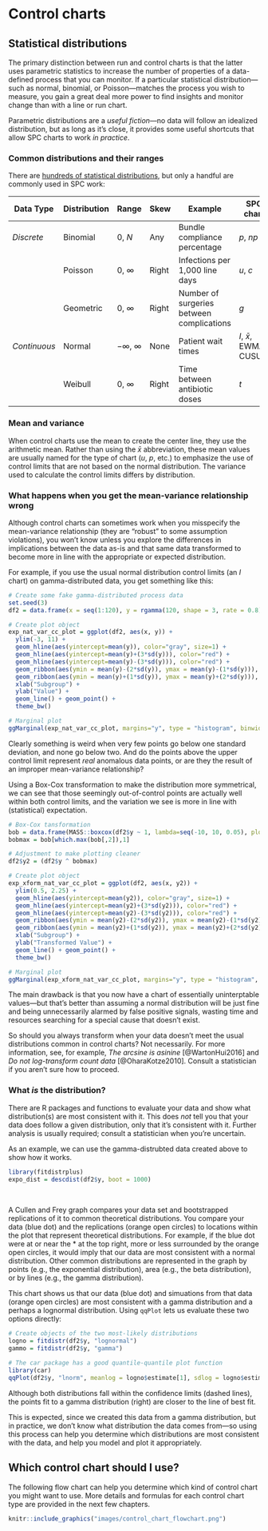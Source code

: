 # Control charts {#controlcharts}

## Statistical distributions

The primary distinction between run and control charts is that the latter uses parametric statistics to increase the number of properties of a data-defined process that you can monitor. If a particular statistical distribution---such as normal, binomial, or Poisson---matches the process you wish to measure, you gain a great deal more power to find insights and monitor change than with a line or run chart.  

Parametric distributions are a *useful fiction*---no data will follow an idealized distribution, but as long as it's close, it provides some useful shortcuts that allow SPC charts to work *in practice*.   

### Common distributions and their ranges

There are [hundreds of statistical distributions](http://vosesoftware.com/knowledgebase/whitepapers/pdf/ebookdistributions.pdf), but only a handful are commonly used in SPC work:  

| Data Type | Distribution | Range | Skew | Example | SPC chart |
| --------- | ------------ | ----- | ---- | ------- | --------- |
| *Discrete* | Binomial | 0, $N$ | Any | Bundle compliance percentage | *p*, *np* | 
| | Poisson | 0, $\infty$ | Right | Infections per 1,000 line days | *u*, *c* | 
| | Geometric | 0, $\infty$ | Right | Number of surgeries between complications | *g* | 
| *Continuous* | Normal | $-\infty$, $\infty$ | None | Patient wait times | *I*, $\bar{x}$, EWMA, CUSUM | 
| | Weibull | 0, $\infty$ | Right | Time between antibiotic doses | *t* | 


### Mean and variance

When control charts use the mean to create the center line, they use the arithmetic mean. Rather than using the $\bar{x}$ abbreviation, these mean values are usually named for the type of chart (*u*, *p*, etc.) to emphasize the use of control limits that are not based on the normal distribution. The variance used to calculate the control limits differs by distribution.   

### What happens when you get the mean-variance relationship wrong

Although control charts can sometimes work when you misspecify the mean-variance relationship (they are "robust" to some assumption violations), you won't know unless you explore the differences in implications between the data as-is and that same data transformed to become more in line with the appropriate or expected distribution.  

For example, if you use the usual normal distribution control limits (an *I* chart) on gamma-distributed data, you get something like this:  

```r
# Create some fake gamma-distributed process data
set.seed(3)
df2 = data.frame(x = seq(1:120), y = rgamma(120, shape = 3, rate = 0.8)) 

# Create plot object
exp_nat_var_cc_plot = ggplot(df2, aes(x, y)) + 
  ylim(-3, 11) +
  geom_hline(aes(yintercept=mean(y)), color="gray", size=1) +
  geom_hline(aes(yintercept=mean(y)+(3*sd(y))), color="red") +
  geom_hline(aes(yintercept=mean(y)-(3*sd(y))), color="red") +
  geom_ribbon(aes(ymin = mean(y)-(2*sd(y)), ymax = mean(y)-(1*sd(y))), alpha = 0.2) +
  geom_ribbon(aes(ymin = mean(y)+(1*sd(y)), ymax = mean(y)+(2*sd(y))), alpha = 0.2) +
  xlab("Subgroup") + 
  ylab("Value") +
  geom_line() + geom_point() + 
  theme_bw()

# Marginal plot
ggMarginal(exp_nat_var_cc_plot, margins="y", type = "histogram", binwidth=1)
```

Clearly something is weird when very few points go below one standard deviation, and none go below two. And do the points above the upper control limit represent *real* anomalous data points, or are they the result of an improper mean-variance relationship? 

Using a Box-Cox transformation to make the distribution more symmetrical, we can see that those seemingly out-of-control points are actually well within both control limits, and the variation we see is more in line with (statistical) expectation. 

```r
# Box-Cox tansformation 
bob = data.frame(MASS::boxcox(df2$y ~ 1, lambda=seq(-10, 10, 0.05), plotit=F))
bobmax = bob[which.max(bob[,2]),1]

# Adjustment to make plotting cleaner
df2$y2 = (df2$y ^ bobmax) 

# Create plot object
exp_xform_nat_var_cc_plot = ggplot(df2, aes(x, y2)) + 
  ylim(0.5, 2.25) +
  geom_hline(aes(yintercept=mean(y2)), color="gray", size=1) +
  geom_hline(aes(yintercept=mean(y2)+(3*sd(y2))), color="red") +
  geom_hline(aes(yintercept=mean(y2)-(3*sd(y2))), color="red") +
  geom_ribbon(aes(ymin = mean(y2)-(2*sd(y2)), ymax = mean(y2)-(1*sd(y2))), alpha = 0.2) +
  geom_ribbon(aes(ymin = mean(y2)+(1*sd(y2)), ymax = mean(y2)+(2*sd(y2))), alpha = 0.2) +
  xlab("Subgroup") + 
  ylab("Transformed Value") +
  geom_line() + geom_point() +
  theme_bw()

# Marginal plot
ggMarginal(exp_xform_nat_var_cc_plot, margins="y", type = "histogram", binwidth=0.125)
```

The main drawback is that you now have a chart of essentially uninterptable values---but that's better than assuming a normal distribution will be just fine and being unnecessarily alarmed by false positive signals, wasting time and resources searching for a special cause that doesn't exist.    

So should you always transform when your data doesn't meet the usual distributions common in control charts? Not necessarily. For more information, see, for example, *The arcsine is asinine* [@WartonHui2016] and *Do not log-transform count data* [@OharaKotze2010]. Consult a statistician if you aren't sure how to proceed.  

### What *is* the distribution?

There are R packages and functions to evaluate your data and show what distribution(s) are most consistent with it. This does *not* tell you that your data does follow a given distribution, only that it's consistent with it. Further analysis is usually required; consult a statistician when you're uncertain.  

As an example, we can use the gamma-distrubted data created above to show how it works.  

```r
library(fitdistrplus)
expo_dist = descdist(df2$y, boot = 1000)
```

<br>  

A Cullen and Frey graph compares your data set and bootstrapped replications of it to common theoretical distributions. You compare your data (blue dot) and the replications (orange open circles) to locations within the plot that represent theoretical distributions. For example, if the blue dot were at or near the \* at the top right, more or less surrounded by the orange open circles, it would imply that our data are most consistent with a normal distribution. Other common distributions are represented in the graph by points (e.g., the exponential distribution), area (e.g., the beta distribution), or by lines (e.g., the gamma distribution).  

This chart shows us that our data (blue dot) and simuations from that data (orange open circles) are most consistent with a gamma distribution and a perhaps a lognormal distribution. Using `qqPlot` lets us evaluate these two options directly:    

```r
# Create objects of the two most-likely distributions
logno = fitdistr(df2$y, "lognormal")
gammo = fitdistr(df2$y, "gamma")

# The car package has a good quantile-quantile plot function
library(car)
qqPlot(df2$y, "lnorm", meanlog = logno$estimate[1], sdlog = logno$estimate[2]); qqPlot(df2$y, "gamma", shape = gammo$estimate[1], rate = gammo$estimate[2])
```

Although both distributions fall within the confidence limits (dashed lines), the points fit to a gamma distribution (right) are closer to the line of best fit.  

This is expected, since we created this data from a gamma distribution, but in practice, we don't know what distribution the data comes from---so using this process can help you determine which distributions are most consistent with the data, and help you model and plot it appropriately.  


## Which control chart should I use? {#whichcontrolchart}

The following flow chart can help you determine which kind of control chart you might want to use. More details and formulas for each control chart type are provided in the next few chapters.   

```r
knitr::include_graphics("images/control_chart_flowchart.png")
```

